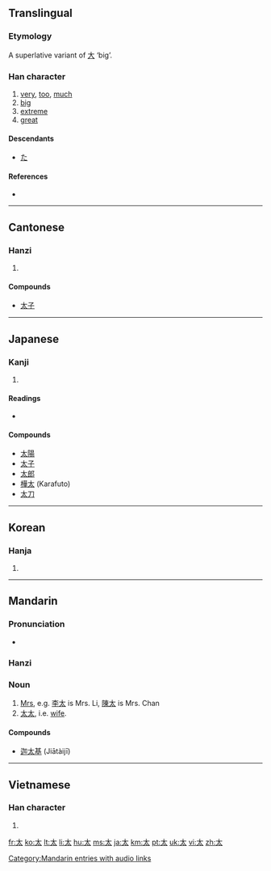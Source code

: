 {{also|大|犬}}
{{also|tai}}
==Translingual==

===Etymology===
A superlative variant of [[大]] ‘big’.

===Han character===
{{Han char|rn=37|rad=大|as=01|sn=4|four=4003<sub>0</sub>|canj=大戈 (KI)}}

# [[very]], [[too]], [[much]]
# [[big]]
# [[extreme]]
# [[great]]

====Descendants====
* [[た]]

====References====
* {{Han ref|kx=0248.100|dkj=05834|dj=0505.010|hdz=10524.010|uh=592A|ud=22826|bh=A4D3|bd=42195}}

----

==Cantonese==

===Hanzi===
{{yue-hanzi|jyut=[[taai3]]|y=[[taai3]]}}

# {{defn|Cantonese|sort=大01}}

====Compounds====
* [[太子]]

----

==Japanese==

===Kanji===
{{ja-kanji|grade=2|rs=大01}}

# {{defn|Japanese}}

====Readings====
* {{ja-readings|on=[[た]] (ta), [[たい]] (tai)|kun=[[ふとい]] (futoi), [[はなはだ]] (hanahada), [[ふとる]] (futoru)}}

====Compounds====
* [[太陽]]
* [[太子]]
* [[太郎]]
* [[樺太]] (Karafuto)
* [[太刀]]

----

==Korean==

===Hanja===
{{ko-hanja|hangeul=태|eumhun=클|rv=tae|mr=t'ae}}

# {{defn|Korean|sort=大01}}

----

==Mandarin==

===Pronunciation===
* {{audio|zh-tài.ogg|audio}}

===Hanzi===
{{cmn-hanzi|pin=[[tài]] ([[tai4]])|wg=[[t'ai4|t'ai<sup>4</sup>]]}}

===Noun===
{{cmn-noun|ts|pin=tài|pint=tai4|rs=大01}}

# [[Mrs]], e.g. [[李]][[太]] is Mrs. Li, [[陳]][[太]] is Mrs. Chan
# [[太太]], i.e. [[wife]].

====Compounds====
* [[迦太基]] (Jiātàijī)

[[Category:Mandarin entries with audio links]]

----

==Vietnamese==

===Han character===
{{vi-hantu|[[thái]]|rs=大01}}

# {{defn|Vietnamese|sort=大01}}

[[fr:太]]
[[ko:太]]
[[lt:太]]
[[li:太]]
[[hu:太]]
[[ms:太]]
[[ja:太]]
[[km:太]]
[[pt:太]]
[[uk:太]]
[[vi:太]]
[[zh:太]]